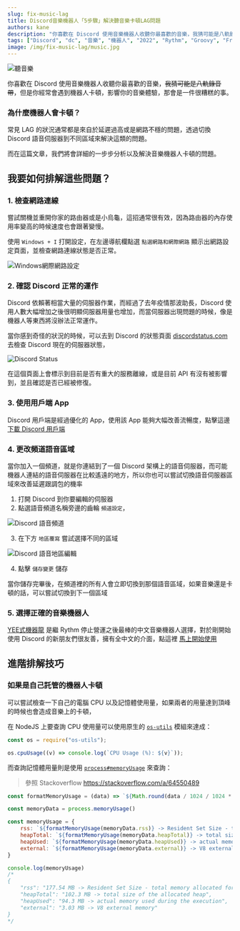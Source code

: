 ```yaml
---
slug: fix-music-lag
title: Discord音樂機器人「5步驟」解決聽音樂卡頓LAG問題
authors: kane
description: "你喜歡在 Discord 使用音樂機器人收聽你最喜歡的音樂，我猜可能是八軌錄音帶，但是你經常會遇到機器人卡頓，影響你的音樂體驗。在這篇講到的方法可以解決這個問題，並且可以順暢地聽音樂。"
tags: ["Discord", "dc", "音樂", "機器人", "2022", "Rythm", "Groovy", "Fredboat", "卡頓", "LAG"]
image: /img/fix-music-lag/music.jpg
---
```



<TOCInline toc={toc}/>

![聽音樂](/img/fix-music-lag/music.jpg)

你喜歡在 Discord 使用音樂機器人收聽你最喜歡的音樂，~~我猜可能是八軌錄音帶~~，但是你經常會遇到機器人卡頓，影響你的音樂體驗，那會是一件很糟糕的事。

### 為什麼機器人會卡頓？

常見 LAG 的狀況通常都是來自於延遲過高或是網路不穩的問題，透過切換 Discord 語音伺服器到不同區域來解決這類的問題。

而在這篇文章，我們將會詳細的一步步分析以及解決音樂機器人卡頓的問題。

<!--truncate-->

<Adsense/>

## 我要如何排解這些問題？

### 1. 檢查網路連線

嘗試關機並重開你家的路由器或是小烏龜，這招通常很有效，因為路由器的內存使用率變高的時候速度也會跟著變慢。

使用 `Windows + I` 打開設定，在左邊導航欄點選 `點選網路和網際網路` 顯示出網路設定頁面，並檢查網路連線狀態是否正常。

![Windows網際網路設定](/img/fix-music-lag/windows-network-settings.jpg)

### 2. 確認 Discord 正常的運作

Discord 依賴著相當大量的伺服器作業，而經過了去年疫情那波助長，Discord 使用人數大幅增加之後很明顯伺服器用量也增加，而當伺服器出現問題的時候，像是機器人等東西將沒辦法正常運作。

當你感到奇怪的狀況的時候，可以去到 Discord 的狀態頁面 [discordstatus.com](https://discordstatus.com/) 去檢查 Discord 現在的伺服器狀態，

![Discord Status](/img/fix-music-lag/discord-status.png)

<Adsense/>

在這個頁面上會標示到目前是否有重大的服務離線，或是目前 API 有沒有被影響到，並且確認是否已經被修復。


### 3. 使用用戶端 App

Discord 用戶端是經過優化的 App，使用該 App 能夠大幅改善流暢度，點擊這邊 [下載 Discord 用戶端](https://discord.com/download)

### 4. 更改頻道語音區域

當你加入一個頻道，就是你連結到了一個 Discord 架構上的語音伺服器，而可能機器人連結的語音伺服器在比較遙遠的地方，所以你也可以嘗試切換語音伺服器區域來改善延遲跟調包的機率

1. 打開 Discord 到你要編輯的伺服器
2. 點選語音頻道名稱旁邊的齒輪 `頻道設定`，

![Discord 語音頻道](/img/fix-music-lag/edit-channel-settings.png)

3. 在下方 `地區覆寫` 嘗試選擇不同的區域

<Adsense/>

![Discord 語音地區編輯](/img/fix-music-lag/edit-voice-region.png)

4. 點擊 `儲存變更` 儲存

當你儲存完畢後，在頻道裡的所有人會立即切換到那個語音區域，如果音樂還是卡頓的話，可以嘗試切換到下一個區域

### 5. 選擇正確的音樂機器人

[YEE式機器龍](/blog/how-to-invite-bot/) 是繼 Rythm 停止營運之後最棒的中文音樂機器人選擇，對於剛開始使用 Discord 的新朋友們很友善，擁有全中文的介面，點這裡 [馬上開始使用](https://yeecord.com/link)

## 進階排解技巧

### 如果是自己託管的機器人卡頓

可以嘗試檢查一下自己的電腦 CPU 以及記憶體使用量，如果兩者的用量達到頂峰的時候也會造成音樂上的卡頓，

在 NodeJS 上要查詢 CPU 使用量可以使用原生的 [`os-utils`](https://www.npmjs.com/package/os-utils) 模組來達成：

<Adsense/>

```js
const os = require("os-utils");

os.cpuUsage((v) => console.log(`CPU Usage (%): ${v}`));
```

而查詢記憶體用量則是使用 [`process#memoryUsage`](https://nodejs.org/api/process.html#processmemoryusage) 來查詢：

> 參照 Stackoverflow https://stackoverflow.com/a/64550489

```js
const formatMemoryUsage = (data) => `${Math.round(data / 1024 / 1024 * 100) / 100} MB`

const memoryData = process.memoryUsage()

const memoryUsage = {
	rss: `${formatMemoryUsage(memoryData.rss)} -> Resident Set Size - total memory allocated for the process execution`,
	heapTotal: `${formatMemoryUsage(memoryData.heapTotal)} -> total size of the allocated heap`,
	heapUsed: `${formatMemoryUsage(memoryData.heapUsed)} -> actual memory used during the execution`,
	external: `${formatMemoryUsage(memoryData.external)} -> V8 external memory`
}

console.log(memoryUsage)
/*
{
    "rss": "177.54 MB -> Resident Set Size - total memory allocated for the process execution",
    "heapTotal": "102.3 MB -> total size of the allocated heap",
    "heapUsed": "94.3 MB -> actual memory used during the execution",
    "external": "3.03 MB -> V8 external memory"
}
*/
```

<Adsense/>